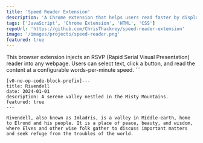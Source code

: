 ```yaml
---
title: 'Speed Reader Extension'
description: 'A Chrome extension that helps users read faster by displaying words one at a time in a fixed position, minimizing eye movement.'
tags: ['JavaScript', 'Chrome Extension', 'HTML', 'CSS']
repoUrl: 'https://github.com/ChrisThackrey/speed-reader-extension'
image: '/images/projects/speed-reader.png'
featured: true
---
```


This browser extension injects an RSVP (Rapid Serial Visual Presentation) reader into any webpage. Users can select text, click a button, and read the content at a configurable words-per-minute speed.
\`\`\`

```mdx file="content/projects/rivendell.mdx"
[v0-no-op-code-block-prefix]---
title: Rivendell
date: 2024-01-01
description: A serene valley nestled in the Misty Mountains.
featured: true
---

Rivendell, also known as Imladris, is a valley in Middle-earth, home to Elrond and his people. It is a place of peace, beauty, and wisdom, where Elves and other wise folk gather to discuss important matters and seek refuge from the troubles of the world.
